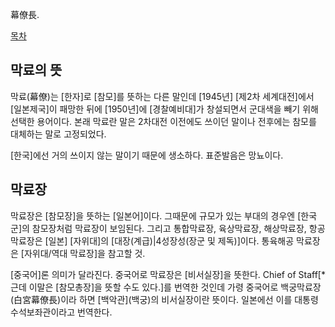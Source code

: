 幕僚長.

[[목차]]
== 막료의 뜻 ==
막료(幕僚)는 [한자]로 [참모]를 뜻하는 다른 말인데 [1945년] [제2차 세계대전]에서 [일본제국]이 패망한 뒤에 [1950년]에 [경찰예비대]가 창설되면서 군대색을 빼기 위해 선택한 용어이다. 본래 막료란 말은 2차대전 이전에도 쓰이던 말이나 전후에는 참모를 대체하는 말로 고정되었다.

[한국]에선 거의 쓰이지 않는 말이기 때문에 생소하다. 표준발음은 망뇨이다.
== 막료장 ==
막료장은 [참모장]을 뜻하는 [일본어]이다. 그때문에 규모가 있는 부대의 경우엔 [한국군]의 참모장처럼 막료장이 보임된다. 그리고 통합막료장, 육상막료장, 해상막료장, 항공막료장은 [일본] [자위대]의 [대장(계급)|4성장성(장군 및 제독)]이다. 통육해공 막료장은 [자위대/역대 막료장]을 참고할 것.

[중국어]론 의미가 달라진다. 중국어로 막료장은 [비서실장]을 뜻한다. Chief of Staff[* 근데 이말은 [참모총장]을 뜻할 수도 있다.]를 번역한 것인데 가령 중국어로 백궁막료장(白宮幕僚長)이라 하면 [백악관](백궁)의 비서실장이란 뜻이다. 일본에선 이를 대통령수석보좌관이라고 번역한다.

